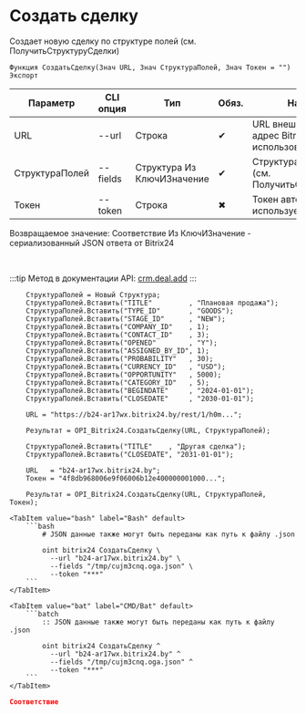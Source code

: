 ﻿---
sidebar_position: 1
description: Создать сделку и другие функции для работы с Bitrix24 в Открытом пакете интеграций - бесплатной open-source библиотеке интеграций для 1С:Предприятие 8, OneScript и CLI
keywords: [1C, 1С, 1С:Предприятие, 1С:Предприятие 8.3, API, Интеграция, Сервисы, Обмен, OneScript, CLI, Bitrix24]
---


# Создать сделку
 Создает новую сделку по структуре полей (см. ПолучитьСтруктуруСделки)



`Функция СоздатьСделку(Знач URL, Знач СтруктураПолей, Знач Токен = "") Экспорт`

  | Параметр | CLI опция | Тип | Обяз. | Назначение |
  |-|-|-|-|-|
  | URL | --url | Строка | &#x2714; | URL внешнего вебхука или адрес Bitrix24 при использовании токена |
  | СтруктураПолей | --fields | Структура Из КлючИЗначение | &#x2714; | Структура полей сделки (см. ПолучитьСтруктуруСделки) |
  | Токен | --token | Строка | &#x2716; | Токен авторизации, если используется не вебхук |

  
  Возвращаемое значение:   Соответствие Из КлючИЗначение - сериализованный JSON ответа от Bitrix24

<br/>

:::tip
Метод в документации API: [crm.deal.add](https://dev.1c-bitrix.ru/rest_help/crm/cdeals/crm_deal_add.php)
:::
<br/>



```bsl title="Пример использования для 1С:Предприятие/OneScript"
    СтруктураПолей = Новый Структура;
    СтруктураПолей.Вставить("TITLE"         , "Плановая продажа");
    СтруктураПолей.Вставить("TYPE_ID"       , "GOODS");
    СтруктураПолей.Вставить("STAGE_ID"      , "NEW");
    СтруктураПолей.Вставить("COMPANY_ID"    , 1);
    СтруктураПолей.Вставить("CONTACT_ID"    , 3);
    СтруктураПолей.Вставить("OPENED"        , "Y");
    СтруктураПолей.Вставить("ASSIGNED_BY_ID", 1);
    СтруктураПолей.Вставить("PROBABILITY"   , 30);
    СтруктураПолей.Вставить("CURRENCY_ID"   , "USD");
    СтруктураПолей.Вставить("OPPORTUNITY"   , 5000);
    СтруктураПолей.Вставить("CATEGORY_ID"   , 5);
    СтруктураПолей.Вставить("BEGINDATE"     , "2024-01-01");
    СтруктураПолей.Вставить("CLOSEDATE"     , "2030-01-01");

    URL = "https://b24-ar17wx.bitrix24.by/rest/1/h0m...";

    Результат = OPI_Bitrix24.СоздатьСделку(URL, СтруктураПолей);

    СтруктураПолей.Вставить("TITLE"    , "Другая сделка");
    СтруктураПолей.Вставить("CLOSEDATE", "2031-01-01");

    URL   = "b24-ar17wx.bitrix24.by";
    Токен = "4f8db968006e9f06006b12e400000001000...";

    Результат = OPI_Bitrix24.СоздатьСделку(URL, СтруктураПолей, Токен);
```
    

 <Tabs>
  
    <TabItem value="bash" label="Bash" default>
        ```bash
            # JSON данные также могут быть переданы как путь к файлу .json
            
            oint bitrix24 СоздатьСделку \
              --url "b24-ar17wx.bitrix24.by" \
              --fields "/tmp/cujm3cnq.oga.json" \
              --token "***"
        ```
    </TabItem>
  
    <TabItem value="bat" label="CMD/Bat" default>
        ```batch
            :: JSON данные также могут быть переданы как путь к файлу .json
            
            oint bitrix24 СоздатьСделку ^
              --url "b24-ar17wx.bitrix24.by" ^
              --fields "/tmp/cujm3cnq.oga.json" ^
              --token "***"
        ```
    </TabItem>
</Tabs>


```json title="Результат"
Соответствие
```
